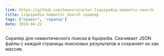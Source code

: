 ```yaml
---
link: https://github.com/Ganevru/actor-liquipedia-semantic-search
title: Liquipedia Semantic Search скрапер
tags: ["проект", 'скрапер']
date: 2019-04-22
---
```


Скрапер для семантического поиска в liquipedia. Скачивает JSON файлы с каждой страницы поисковых результатов и сохраняет их как массив.